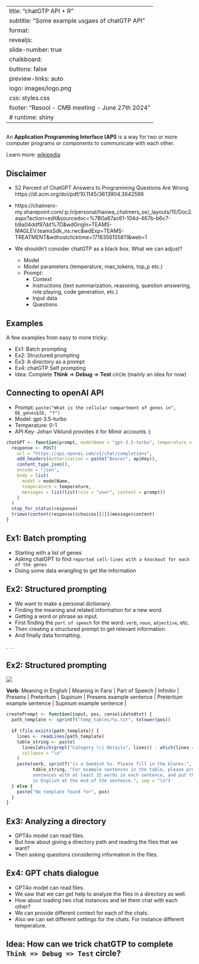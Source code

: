 
---
title: "chatGTP API + R"
subtitle: "Some example usgaes of chatGTP API"
format:
  revealjs: 
    slide-number: true
    chalkboard: 
      buttons: false
    preview-links: auto
    logo: images/logo.png
    css: styles.css
    footer: "Rasool - CMB meeting - June 27th 2024"
# runtime: shiny
---

## 

::: {.callout-tip title="API"}

An **Application Programming Interface (API)** is a way for two or more computer programs or components to communicate with each other.

:::

::: footer
Learn more: [wikipedia](https://en.wikipedia.org/wiki/API)
:::

## Disclaimer

-   52 Percent of ChatGPT Answers to Programming Questions Are Wrong
https://dl.acm.org/doi/pdf/10.1145/3613904.3642596
-   https://chalmers-my.sharepoint.com/:p:/r/personal/haowa_chalmers_se/_layouts/15/Doc2.aspx?action=edit&sourcedoc=%7B0a87ac61-104d-467b-b6c7-b9a04ddf97dd%7D&wdOrigin=TEAMS-MAGLEV.teamsSdk_ns.rwc&wdExp=TEAMS-TREATMENT&wdhostclicktime=1718356155811&web=1

-   We shouldn't consider chatGTP as a black box. What we can adjust?
    -   Model
    -   Model parameters (temperature, max_tokens, top_p etc.)
    -   Prompt:
        -   Context
        -   Instructions (text summarization, reasoning, question answering, role playing, code generation, etc.)
        -   Input data
        -   Questions


## Examples

A few examples from easy to more tricky:

-   Ex1: Batch prompting
-   Ex2: Structured prompting
-   Ex3: A directory as a prompt
-   Ex4: chatGTP Self prompting
-   Idea: Complete **Think** => **Debug** => **Test** circle 
(mainly an idea for now)

## Connecting to openAI API

-   Prompt: `paste("What is the cellular compartment of genes in", DE_genes$ID, "?")`
-   Model: gpt-3.5-turbo
-   Temperature: 0-1
-   API Key: Johan Viklund provides it for Mimir accounts :)

``` .r
chatGPT <- function(prompt, modelName = "gpt-3.5-turbo", temperature = 1, apiKey) {
  response <- POST(
    url = "https://api.openai.com/v1/chat/completions",
    add_headers(Authorization = paste("Bearer", apiKey)),
    content_type_json(),
    encode = "json",
    body = list(
      model = modelName,
      temperature = temperature,
      messages = list(list(role = "user", content = prompt))
    )
  )
  stop_for_status(response) 
  trimws(content(response)$choices[[1]]$message$content)
}
```

## Ex1: Batch prompting

-   Starting with a list of genes
-   Asking chatGPT to find `reported cell-lines with a knockout for each of the genes`
-   Doing some data wrangling to get the information

## Ex2: Structured prompting

::: incremental
-   We want to make a personal dictionary. 
-   Finding the meaning and related information for a new word.
-   Getting a word or phrase as input.
-   First finding the `part of speech` for the word: `verb`, `noun`, `adjective`, etc.
-   Then creating a structured prompt to get relevant information.
-   And finally data formatting.
:::

. . .


## Ex2: Structured prompting
![](images/tables.png)

**Verb**:
Meaning in English |
Meaning in Farsi |
Part of Speech |
Infinitiv |
Presens |
Preteritum |
Supinum |
Presens example sentence |
Preteritum example sentence |
Supinum example sentence |


```.r
createPrompt <- function(input, pos, consolidatedtxt) {
  path_template <- sprintf("temp_tables/%s.txt", tolower(pos))
  
  if (file.exists(path_template)) {
    lines <- readLines(path_template)
    table_string <- paste(
      lines[which(grepl("Category \\| Details", lines)) : which(lines == "End |")],
      collapse = "\n"
    )
    paste(verb, sprintf("is a Swedish %s. Please fill in the blanks:", tolower(pos)),
          table_string, "For example sentences in the table, please provide
          sentences with at least 15 words in each sentence, and put the meaning
          in English at the end of the sentence.", sep = "\n")
  } else { 
    paste("No template found for", pos)
  }
}
```

## Ex3: Analyzing a directory

-   GPT4o model can read files.
-   But how about giving a directory path and reading the files that we want?
-   Then asking questions considering information in the files.

## Ex4: GPT chats dialogue

-   GPT4o model can read files.
-   We saw that we can get help to analyze the files in a directory as well.
-   How about loading two chat instances and let them chat with each other?
-   We can provide different context for each of the chats.
-   Also we can set different settings for the chats. For instance different temperature.

## Idea: How can we trick chatGTP to complete `Think => Debug => Test` circle?





